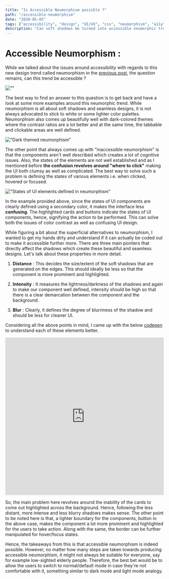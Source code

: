 ```yaml
---
title: "Is Accessible Neumorphism possible ?"
path: "/accessible-neumorphism"
date: "2020-05-05"
tags: ["accessibility", "design", "UI/UX", "css", "neumorphism", "a11y"]
description: "Can soft shadows be turned into accessible neumorphic trend?"
---
```


# Accessible Neumorphism :

While we talked about the issues around accessibility with regards to this new design trend called neumorphism in the <a href="https://a11y-friendly.netlify.app/neumorphism/">previous post</a>, the question remains, can this trend be accessible ?

![""](../images/neu-filler.png)

The best way to find an answer to this question is to get back and have a look at some more examples around this neumorphic trend. While neumorphism is all about soft shadows and seamless designs, it is not always advocated to stick to white or some lighter color palettes. Neumorphism also comes up beautifully well with dark-colored themes where the contrast ratios are a lot better and at the same time, the tabbable and clickable areas are well defined.

!["Dark themed neumorphism"](../images/neu-1.jpg)

The other point that always comes up with "inaccessible neumorphism" is that the components aren't well described which creates a lot of cognitive issues. Also, the states of the elements are not well established and as I mentioned before <strong>the confusion  revolves around "where to click"</strong> making the UI both clumsy as well as complicated. The best way to solve such a problem is defining the states of various elements i.e. when clicked, hovered  or focused.

!["States of UI elements defined in neumorphism"](../images/neu-2.jpg)

In the example provided above, since the states of UI components are clearly defined using a secondary color, it makes the interface less <strong>confusing</strong>. The highlighted cards and buttons indicate the states of UI components, hence, signifying the action to be performed. This can solve both the issues of color contrast as well as confusing UI design. 

While figuring a bit about the superficial alternatives to neumorphism, I wanted to get my hands dirty and understand if it can actually be coded out to make it accessible further more.
There are three main pointers that directly affect the shadows which create these beautiful and seamless designs. Let's talk about these properties in more detail.

1. <strong>Distance</strong> : This decides the size/extent of the soft shadows that are generated on the edges. This should ideally be less so that the component is more prominent and highlighted.

2. <strong>Intensity</strong> : It measures the lightness/darkness of the shadows and again to make our component well defined, intensity should be high so that there is a clear demarcation between the component and the background.

3. <strong>Blur</strong> : Clearly, it defines the degree of blurriness of the shadow and should be less for cleaner UI.

Considering all the above points in mind, I came up with the below <a href="https://codepen.io/tanisha03/pen/NWGMREx">codepen</a> to understand each of these elements better.

<iframe height="500" style="width: 100%;" scrolling="no" title="Accessible Neumorphism" src="https://codepen.io/tanisha03/embed/NWGMREx?height=265&theme-id=default&default-tab=css,result" frameborder="no" allowtransparency="true" allowfullscreen="true">
  See the Pen <a href='https://codepen.io/tanisha03/pen/NWGMREx'>Accessible Neumorphism</a> by tanisha03
  (<a href='https://codepen.io/tanisha03'>@tanisha03</a>) on <a href='https://codepen.io'>CodePen</a>.
</iframe>

So, the main problem here revolves around the inability of the cards to come out highlighted across the background. Hence, following the less distant, more intense and less blurry shadows makes sense. The other point to be noted here is that, a lighter boundary for the components, button in the above case, makes the component a lot more prominent and highlighted for the users to take action. Along with the same, the border can be further manipulated for hover/focus states.

Hence, the takeaways from this is that accessible neumorphism is indeed possible. However, no matter how many steps are taken towards producing accessible neumorphism, it might not always be suitable for everyone, say for example low-sighted elderly people. Therefore, the best bet would be to allow the users to switch to normal/default mode in case they're not comfortable with it, something similar to dark mode and light mode analogy.


